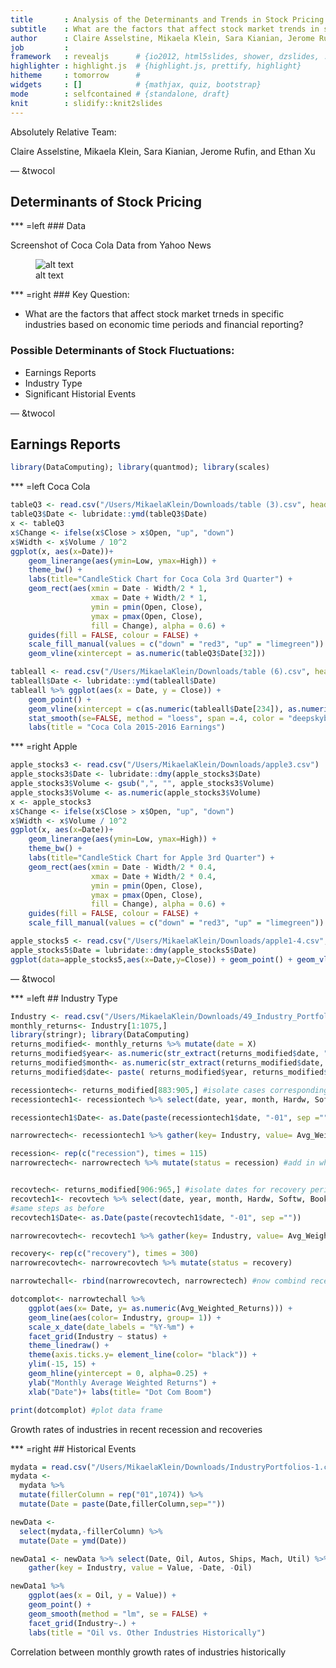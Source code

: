 ```yaml
---
title       : Analysis of the Determinants and Trends in Stock Pricing
subtitle    : What are the factors that affect stock market trends in specific industries based on economic time periods and financial reporting?
author      : Claire Asselstine, Mikaela Klein, Sara Kianian, Jerome Rufin, and Ethan Xu
job         : 
framework   : revealjs      # {io2012, html5slides, shower, dzslides, ...}
highlighter : highlight.js  # {highlight.js, prettify, highlight}
hitheme     : tomorrow      # 
widgets     : []            # {mathjax, quiz, bootstrap}
mode        : selfcontained # {standalone, draft}
knit        : slidify::knit2slides
---
```


Absolutely Relative Team:    

Claire Asselstine, Mikaela Klein, Sara Kianian, Jerome Rufin, and Ethan Xu

--- &twocol 

## Determinants of Stock Pricing

*** =left
### Data

Screenshot of Coca Cola Data from Yahoo News

![alt text](Screen Shot 2016-05-03 at 5.57.56 PM.png)

*** =right
### Key Question:

* What are the factors that affect stock market trneds in specific industries based on economic time periods and financial reporting?  
 
 
### Possible Determinants of Stock Fluctuations:

* Earnings Reports
* Industry Type
* Significant Historial Events

--- &twocol

## Earnings Reports
```r
library(DataComputing); library(quantmod); library(scales)
```
*** =left
Coca Cola
```r
tableQ3 <- read.csv("/Users/MikaelaKlein/Downloads/table (3).csv", header = TRUE)
tableQ3$Date <- lubridate::ymd(tableQ3$Date)
x <- tableQ3    
x$Change <- ifelse(x$Close > x$Open, "up", "down")
x$Width <- x$Volume / 10^2
ggplot(x, aes(x=Date))+
    geom_linerange(aes(ymin=Low, ymax=High)) +
    theme_bw() +
    labs(title="CandleStick Chart for Coca Cola 3rd Quarter") +
    geom_rect(aes(xmin = Date - Width/2 * 1, 
                  xmax = Date + Width/2 * 1, 
                  ymin = pmin(Open, Close), 
                  ymax = pmax(Open, Close), 
                  fill = Change), alpha = 0.6) + 
    guides(fill = FALSE, colour = FALSE) + 
    scale_fill_manual(values = c("down" = "red3", "up" = "limegreen")) + 
    geom_vline(xintercept = as.numeric(tableQ3$Date[32]))

tableall <- read.csv("/Users/MikaelaKlein/Downloads/table (6).csv", header = TRUE)
tableall$Date <- lubridate::ymd(tableall$Date)
tableall %>% ggplot(aes(x = Date, y = Close)) +
    geom_point() +
    geom_vline(xintercept = c(as.numeric(tableall$Date[234]), as.numeric(tableall$Date[171]), as.numeric(tableall$Date[107]), as.numeric(tableall$Date[32]))) +
    stat_smooth(se=FALSE, method = "loess", span =.4, color = "deepskyblue") +
    labs(title = "Coca Cola 2015-2016 Earnings")
```

*** =right
Apple
```r
apple_stocks3 <- read.csv("/Users/MikaelaKlein/Downloads/apple3.csv")
apple_stocks3$Date <- lubridate::dmy(apple_stocks3$Date)
apple_stocks3$Volume <- gsub(",", "", apple_stocks3$Volume)
apple_stocks3$Volume <- as.numeric(apple_stocks3$Volume)
x <- apple_stocks3    
x$Change <- ifelse(x$Close > x$Open, "up", "down")
x$Width <- x$Volume / 10^2
ggplot(x, aes(x=Date))+
    geom_linerange(aes(ymin=Low, ymax=High)) +
    theme_bw() +
    labs(title="CandleStick Chart for Apple 3rd Quarter") +
    geom_rect(aes(xmin = Date - Width/2 * 0.4, 
                  xmax = Date + Width/2 * 0.4, 
                  ymin = pmin(Open, Close), 
                  ymax = pmax(Open, Close), 
                  fill = Change), alpha = 0.6) + 
    guides(fill = FALSE, colour = FALSE) + 
    scale_fill_manual(values = c("down" = "red3", "up" = "limegreen"))

apple_stocks5 <- read.csv("/Users/MikaelaKlein/Downloads/apple1-4.csv", head = TRUE)
apple_stocks5$Date = lubridate::dmy(apple_stocks5$Date)
ggplot(data=apple_stocks5,aes(x=Date,y=Close)) + geom_point() + geom_vline(xintercept = as.numeric(apple_stocks5$Date[33]) )+ stat_smooth(se = FALSE, method = "loess", span=.4, color = "deepskyblue") + labs(title = "Apple Year Closing Values", y = "Closing Daily Stock Value") +  geom_vline(xintercept = as.numeric(apple_stocks5$Date[223]) )+  geom_vline(xintercept = as.numeric(apple_stocks5$Date[161]) ) + geom_vline(xintercept = as.numeric(apple_stocks5$Date[102]) ) 
```

--- &twocol

*** =left
## Industry Type
```r
Industry <- read.csv("/Users/MikaelaKlein/Downloads/49_Industry_Portfolios.csv")
monthly_returns<- Industry[1:1075,]
library(stringr); library(DataComputing)
returns_modified<- monthly_returns %>% mutate(date = X)
returns_modified$year<- as.numeric(str_extract(returns_modified$date, "^([[:digit:]]{4})"))
returns_modified$month<- as.numeric(str_extract(returns_modified$date, "([[:digit:]]{2})$"))
returns_modified$date<- paste( returns_modified$year, returns_modified$month, sep = "-")

recessiontech<- returns_modified[883:905,] #isolate cases corresponding to the dates during the recession period  
recessiontech1<- recessiontech %>% select(date, year, month, Hardw, Softw, Books, Fin, Paper) #select only the industries I want to look at 

recessiontech1$Date<- as.Date(paste(recessiontech1$date, "-01", sep ="")) #format the date so it can look nice in the graoh

narrowrectech<- recessiontech1 %>% gather(key= Industry, value= Avg_Weighted_Returns, Softw, Hardw, Books, Paper, Fin) #format the data frame so it is tidy/narrow

recession<- rep(c("recession"), times = 115)
narrowrectech<- narrowrectech %>% mutate(status = recession) #add in whether it was recession or recovery period


recovtech<- returns_modified[906:965,] #isolate dates for recovery period 
recovtech1<- recovtech %>% select(date, year, month, Hardw, Softw, Books, Fin, Paper)
#same steps as before 
recovtech1$Date<- as.Date(paste(recovtech1$date, "-01", sep =""))

narrowrecovtech<- recovtech1 %>% gather(key= Industry, value= Avg_Weighted_Returns, Softw, Hardw, Books, Paper, Fin)

recovery<- rep(c("recovery"), times = 300)
narrowrecovtech<- narrowrecovtech %>% mutate(status = recovery)

narrowtechall<- rbind(narrowrecovtech, narrowrectech) #now combind recession and recovery into one data frame 

dotcomplot<- narrowtechall %>% 
    ggplot(aes(x= Date, y= as.numeric(Avg_Weighted_Returns))) +
    geom_line(aes(color= Industry, group= 1)) + 
    scale_x_date(date_labels = "%Y-%m") + 
    facet_grid(Industry ~ status) + 
    theme_linedraw() + 
    theme(axis.ticks.y= element_line(color= "black")) + 
    ylim(-15, 15) +
    geom_hline(yintercept = 0, alpha=0.25) + 
    ylab("Monthly Average Weighted Returns") + 
    xlab("Date")+ labs(title= "Dot Com Boom")

print(dotcomplot) #plot data frame 
```
Growth rates of industries in recent recession and recoveries

*** =right
## Historical Events
```r
mydata = read.csv("/Users/MikaelaKlein/Downloads/IndustryPortfolios-1.csv")
mydata <-
  mydata %>%
  mutate(fillerColumn = rep("01",1074)) %>%
  mutate(Date = paste(Date,fillerColumn,sep=""))

newData <-
  select(mydata,-fillerColumn) %>%
  mutate(Date = ymd(Date))

newData1 <- newData %>% select(Date, Oil, Autos, Ships, Mach, Util) %>%
    gather(key = Industry, value = Value, -Date, -Oil)

newData1 %>%
    ggplot(aes(x = Oil, y = Value)) +
    geom_point() +
    geom_smooth(method = "lm", se = FALSE) +
    facet_grid(Industry~.) + 
    labs(title = "Oil vs. Other Industries Historically")
```
Correlation between monthly growth rates of industries historically


